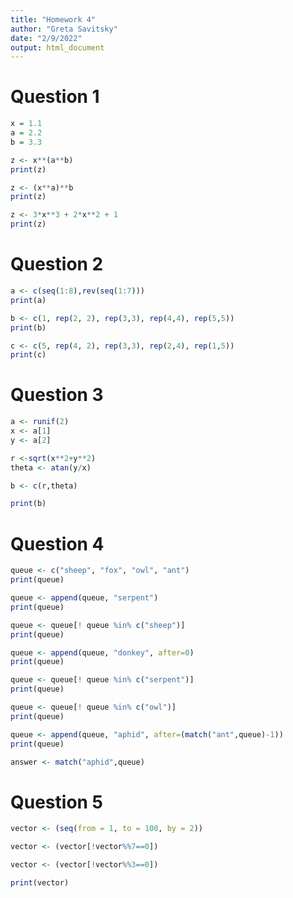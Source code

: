 ```yaml
---
title: "Homework 4"
author: "Greta Savitsky"
date: "2/9/2022"
output: html_document
---
```

# Question 1
```r
x = 1.1
a = 2.2
b = 3.3
```
```r
z <- x**(a**b)
print(z)
```
```r
z <- (x**a)**b
print(z)
```
```r
z <- 3*x**3 + 2*x**2 + 1
print(z)
```
# Question 2
```r
a <- c(seq(1:8),rev(seq(1:7)))
print(a)
```
```r
b <- c(1, rep(2, 2), rep(3,3), rep(4,4), rep(5,5))
print(b)
```
```r
c <- c(5, rep(4, 2), rep(3,3), rep(2,4), rep(1,5))
print(c)
```
# Question 3
```r
a <- runif(2)
x <- a[1]
y <- a[2]
```
```r
r <-sqrt(x**2+y**2)
theta <- atan(y/x)

b <- c(r,theta)

print(b)
```

# Question 4
```r
queue <- c("sheep", "fox", "owl", "ant")
print(queue)
```
```r
queue <- append(queue, "serpent")
print(queue)
```
```r
queue <- queue[! queue %in% c("sheep")]
print(queue)
```
```r
queue <- append(queue, "donkey", after=0)
print(queue)
```
```r
queue <- queue[! queue %in% c("serpent")]
print(queue)
```
```r
queue <- queue[! queue %in% c("owl")]
print(queue)
```
```r
queue <- append(queue, "aphid", after=(match("ant",queue)-1))
print(queue)
```
```r
answer <- match("aphid",queue)
```
# Question 5
```r
vector <- (seq(from = 1, to = 100, by = 2))

vector <- (vector[!vector%%7==0])

vector <- (vector[!vector%%3==0])

print(vector)

```




